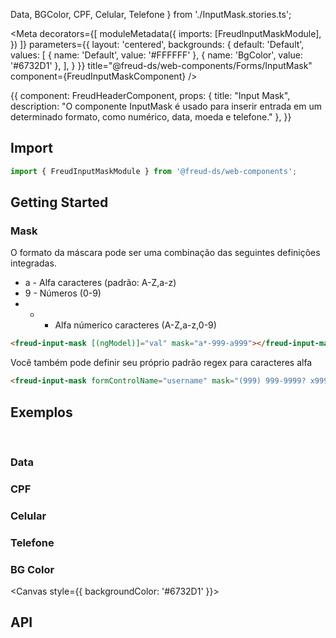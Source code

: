   Data,
  BGColor,
  CPF,
  Celular,
  Telefone
} from './InputMask.stories.ts';

<Meta
  decorators={[
    moduleMetadata({
      imports: [FreudInputMaskModule],
    })
  ]}
  parameters={{
    layout: 'centered',
    backgrounds: {
      default: 'Default',
      values: [
        { name: 'Default', value: '#FFFFFF' },
        { name: 'BgColor', value: '#6732D1' },
      ],
    }
  }}
title="@freud-ds/web-components/Forms/InputMask" component={FreudInputMaskComponent} />

<Story name="Storyname-hidden">
  {{
    component: FreudHeaderComponent,
    props: {
      title: "Input Mask",
      description: "O componente InputMask é usado para inserir entrada em um determinado formato, como numérico, data, moeda e telefone."
    },
  }}
</Story>

## <a id="importing"></a>Import

```ts
import { FreudInputMaskModule } from '@freud-ds/web-components';
```

## Getting Started

### Mask
O formato da máscara pode ser uma combinação das seguintes definições integradas.

- a - Alfa caracteres (padrão: A-Z,a-z)
- 9 - Números (0-9)
- * - Alfa númerico caracteres (A-Z,a-z,0-9)

```html
<freud-input-mask [(ngModel)]="val" mask="a*-999-a999"></freud-input-mask>
```

Você também pode definir seu próprio padrão regex para caracteres alfa

```html
<freud-input-mask formControlName="username" mask="(999) 999-9999? x99999"></freud-input-mask>
```

## <a id="exemplos"></a>Exemplos
<br />

### Data
<Canvas>
  <Story story={Data}/>
</Canvas>

### CPF
<Canvas>
  <Story story={CPF}/>
</Canvas>

### Celular
<Canvas>
  <Story story={Celular}/>
</Canvas>

### Telefone
<Canvas>
  <Story story={Telefone}/>
</Canvas>

### BG Color
<Canvas style={{ backgroundColor: '#6732D1' }}>
  <Story story={BGColor}/>
</Canvas>

## <a id="api"></a>API

<ArgsTable of={FreudInputMaskComponent} />
